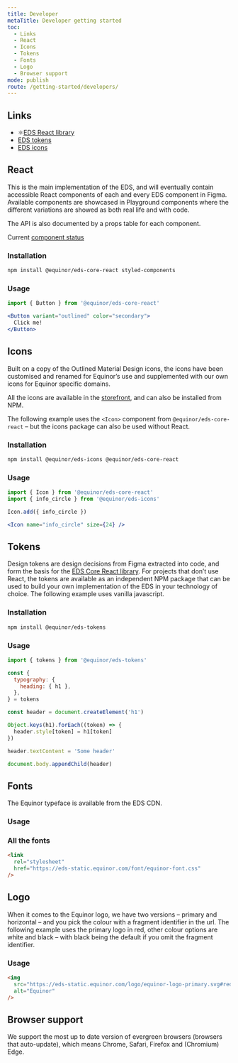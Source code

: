 ```yaml
---
title: Developer
metaTitle: Developer getting started
toc:
  - Links
  - React
  - Icons
  - Tokens
  - Fonts
  - Logo
  - Browser support
mode: publish
route: /getting-started/developers/
---
```


## Links

- ⚛️[EDS React library](https://www.npmjs.com/package/@equinor/eds-core-react)
- [EDS tokens](https://www.npmjs.com/package/@equinor/eds-tokens)
- [EDS icons](https://www.npmjs.com/package/@equinor/eds-icons)

## React

This is the main implementation of the EDS, and will eventually contain accessible React components of each and every EDS component in Figma.
Available components are showcased in Playground components where the different variations are showed as both real life and with code.

The API is also documented by a props table for each component.

Current [component status](https://eds.equinor.com/components/component-status)

### Installation

```sh
npm install @equinor/eds-core-react styled-components
```

### Usage

```jsx
import { Button } from '@equinor/eds-core-react'

<Button variant="outlined" color="secondary">
  Click me!
</Button>
```

## Icons

Built on a copy of the Outlined Material Design icons, the icons have been customised and renamed for Equinor’s use and supplemented with our own icons for Equinor specific domains.

All the icons are available in the [storefront](https://eds.equinor.com/assets/system-icons/library/), and can also be installed from NPM.

The following example uses the `<Icon>` component from `@equinor/eds-core-react` – but the icons package can also be used without React.

### Installation

```sh
npm install @equinor/eds-icons @equinor/eds-core-react
```

### Usage

```jsx
import { Icon } from '@equinor/eds-core-react'
import { info_circle } from '@equinor/eds-icons'

Icon.add({ info_circle })

<Icon name="info_circle" size={24} />
```

## Tokens

Design tokens are design decisions from Figma extracted into code, and form the basis for the [EDS Core React library](#react). For projects that don’t use React, the tokens are available as an independent NPM package that can be used to build your own implementation of the EDS in your technology of choice. The following example uses vanilla javascript.

### Installation

```sh
npm install @equinor/eds-tokens
```

### Usage

```js
import { tokens } from '@equinor/eds-tokens'

const {
  typography: {
    heading: { h1 },
  },
} = tokens

const header = document.createElement('h1')

Object.keys(h1).forEach((token) => {
  header.style[token] = h1[token]
})

header.textContent = 'Some header'

document.body.appendChild(header)
```

## Fonts

The Equinor typeface is available from the EDS CDN.

### Usage

### All the fonts

```html
<link
  rel="stylesheet"
  href="https://eds-static.equinor.com/font/equinor-font.css"
/>
```

## Logo

When it comes to the Equinor logo, we have two versions – primary and horizontal – and you pick the colour with a fragment identifier in the url. The following example uses the primary logo in red, other colour options are white and black – with black being the default if you omit the fragment identifier.

### Usage

```html
<img
  src="https://eds-static.equinor.com/logo/equinor-logo-primary.svg#red"
  alt="Equinor"
/>
```

## Browser support

We support the most up to date version of evergreen browsers (browsers that auto-update), which means Chrome, Safari, Firefox and (Chromium) Edge.
